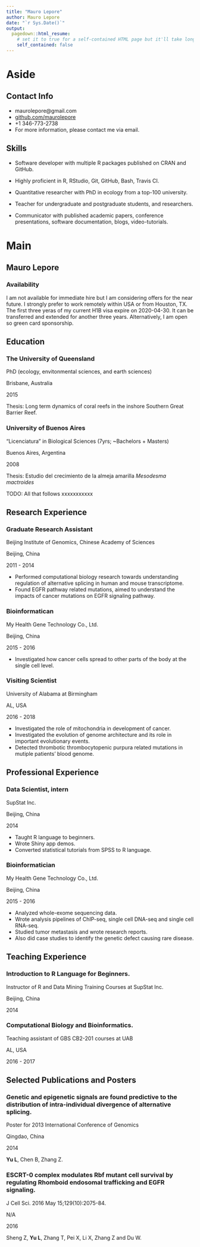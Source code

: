 ```yaml
---
title: "Mauro Lepore"
author: Mauro Lepore
date: "`r Sys.Date()`"
output:
  pagedown::html_resume:
    # set it to true for a self-contained HTML page but it'll take longer to render
    self_contained: false
---
```


Aside
================================================================================

Contact Info {#contact}
--------------------------------------------------------------------------------

- <i class="fa fa-envelope"></i> maurolepore@gmail.com
- <i class="fa fa-github"></i> [github.com/maurolepore](https://github.com/maurolepore)
- <i class="fa fa-phone"></i> +1 346-773-2738
- For more information, please contact me via email.



Skills {#skills}
--------------------------------------------------------------------------------

- Software developer with multiple R packages published on CRAN and GitHub.

- Highly proficient in R, RStudio, Git, GitHub, Bash, Travis CI.

- Quantitative researcher with PhD in ecology from a top-100 university.

- Teacher for undergraduate and postgraduate students, and researchers.

- Communicator with published academic papers, conference presentations, software documentation, blogs, video-tutorials.



Main
================================================================================

Mauro Lepore {#title}
--------------------------------------------------------------------------------

### Availability

I am not available for immediate hire but I am considering offers for the near future. I strongly prefer to work remotely within USA or from Houston, TX. The first three yeras of my current H1B visa expire on 2020-04-30. It can be transferred and extended for another three years. Alternatively, I am open so green card sponsorship.



Education
--------------------------------------------------------------------------------

### The University of Queensland

PhD (ecology, envitonmental sciences, and earth sciences)

Brisbane, Australia

2015

Thesis: Long term dynamics of coral reefs in the inshore Southern Great Barrier Reef.

### University of Buenos Aires

"Licenciatura" in Biological Sciences (7yrs; ~Bachelors + Masters)

Buenos Aires, Argentina

2008

Thesis: Estudio del crecimiento de la almeja amarilla _Mesodesma mactroides_


TODO: All that follows xxxxxxxxxxx


Research Experience
--------------------------------------------------------------------------------

### Graduate Research Assistant

Beijing Institute of Genomics, Chinese Academy of Sciences

Beijing, China

2011 - 2014

- Performed computational biology research towards understanding regulation of alternative splicing in human and mouse transcriptome.
- Found EGFR pathway related mutations, aimed to understand the impacts of cancer mutations on EGFR signaling pathway.

### Bioinformatican

My Health Gene Technology Co., Ltd.

Beijing, China

2015 - 2016

- Investigated how cancer cells spread to other parts of the body at the single cell level.

### Visiting Scientist

University of Alabama at Birmingham

AL, USA

2016 - 2018

- Investigated the role of mitochondria in development of cancer.
- Investigated the evolution of genome architecture and its role in important evolutionary events.
- Detected thrombotic thrombocytopenic purpura related mutations in mutiple patients' blood genome.
  

Professional Experience {data-icon=suitcase}
--------------------------------------------------------------------------------

### Data Scientist, intern

SupStat Inc.

Beijing, China

2014

::: concise
- Taught R language to beginners. 
- Wrote Shiny app demos.
- Converted statistical tutorials from SPSS to R language.
:::

### Bioinformatician

My Health Gene Technology Co., Ltd.

Beijing, China

2015 - 2016

::: concise
- Analyzed whole-exome sequencing data. 
- Wrote analysis pipelines of ChIP-seq, single cell DNA-seq and single cell RNA-seq.
- Studied tumor metastasis and wrote research reports. 
- Also did case studies to identify the genetic defect causing rare disease.
:::


Teaching Experience {data-icon=chalkboard-teacher}
--------------------------------------------------------------------------------

### Introduction to R Language for Beginners.

Instructor of R and Data Mining Training Courses at SupStat Inc.

Beijing, China

2014

### Computational Biology and Bioinformatics.

Teaching assistant of GBS CB2-201 courses at UAB

AL, USA

2016 - 2017


Selected Publications and Posters {data-icon=file}
--------------------------------------------------------------------------------

### Genetic and epigenetic signals are found predictive to the distribution of intra-individual divergence of alternative splicing.

Poster for 2013 International Conference of Genomics

Qingdao, China

2014

**Yu L**, Chen B, Zhang Z.

### ESCRT-0 complex modulates Rbf mutant cell survival by regulating Rhomboid endosomal trafficking and EGFR signaling.

J Cell Sci. 2016 May 15;129(10):2075-84.

N/A

2016 

Sheng Z, **Yu L**, Zhang T, Pei X, Li X, Zhang Z and Du W. 
